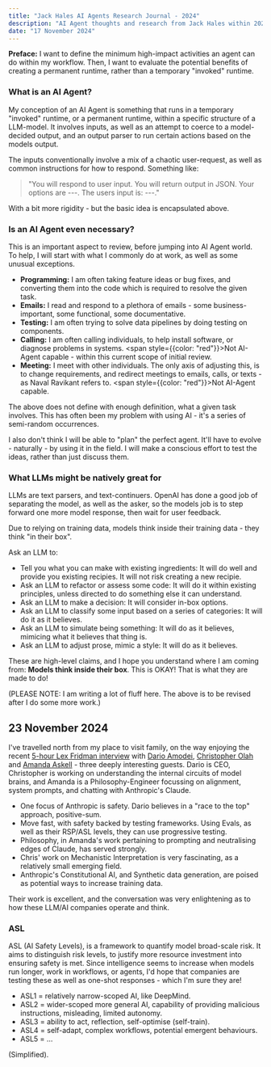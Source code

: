 ```yaml
---
title: "Jack Hales AI Agents Research Journal - 2024"
description: "AI Agent thoughts and research from Jack Hales within 2024."
date: "17 November 2024"
---
```


**Preface:** I want to define the minimum high-impact activities an agent can do within my workflow. Then, I want to evaluate the potential benefits of creating a permanent runtime, rather than a temporary "invoked" runtime.

### What is an AI Agent?

My conception of an AI Agent is something that runs in a temporary "invoked" runtime, or a permanent runtime, within a specific structure of a LLM-model. It involves inputs, as well as an attempt to coerce to a model-decided output, and an output parser to run certain actions based on the models output.

The inputs conventionally involve a mix of a chaotic user-request, as well as common instructions for how to respond. Something like: 

> "You will respond to user input. You will return output in JSON. Your options are ---. The users input is: ---."

With a bit more rigidity - but the basic idea is encapsulated above.

### Is an AI Agent even necessary?

This is an important aspect to review, before jumping into AI Agent world. To help, I will start with what I commonly do at work, as well as some unusual exceptions.

- **Programming:** I am often taking feature ideas or bug fixes, and converting them into the code which is required to resolve the given task.
- **Emails:** I read and respond to a plethora of emails - some business-important, some functional, some documentative.
- **Testing:** I am often trying to solve data pipelines by doing testing on components.
- **Calling:** I am often calling individuals, to help install software, or diagnose problems in systems. <span style={{color: "red"}}>Not AI-Agent capable - within this current scope of initial review.</span>
- **Meeting:** I meet with other individuals. The only axis of adjusting this, is to change requirements, and redirect meetings to emails, calls, or texts - as Naval Ravikant refers to. <span style={{color: "red"}}>Not AI-Agent capable.</span>

The above does not define with enough definition, what a given task involves. This has often been my problem with using AI - it's a series of semi-random occurrences.

I also don't think I will be able to "plan" the perfect agent. It'll have to evolve - naturally - by using it in the field. I will make a conscious effort to test the ideas, rather than just discuss them.

### What LLMs might be natively great for

LLMs are text parsers, and text-continuers. OpenAI has done a good job of separating the model, as well as the asker, so the models job is to step forward one more model response, then wait for user feedback.

Due to relying on training data, models think inside their training data - they think "in their box".

Ask an LLM to:

- Tell you what you can make with existing ingredients: It will do well and provide you existing recipies. It will not risk creating a new recipie.
- Ask an LLM to refactor or assess some code: It will do it within existing principles, unless directed to do something else it can understand.
- Ask an LLM to make a decision: It will consider in-box options.
- Ask an LLM to classify some input based on a series of categories: It will do it as it believes.
- Ask an LLM to simulate being something: It will do as it believes, mimicing what it believes that thing is.
- Ask an LLM to adjust prose, mimic a style: It will do as it believes.

These are high-level claims, and I hope you understand where I am coming from: **Models think inside their box**. This is OKAY! That is what they are made to do!

(PLEASE NOTE: I am writing a lot of fluff here. The above is to be revised after I do some more work.)

## 23 November 2024

I've travelled north from my place to visit family, on the way enjoying the recent [5-hour Lex Fridman interview](https://www.youtube.com/watch?v=ugvHCXCOmm4) with [Dario Amodei](https://darioamodei.com/), [Christopher Olah](https://colah.github.io/about.html) and [Amanda Askell](https://askell.io/) - three deeply interesting guests. Dario is CEO, Christopher is working on understanding the internal circuits of model brains, and Amanda is a Philosophy-Engineer focussing on alignment, system prompts, and chatting with Anthropic's Claude.

- One focus of Anthropic is safety. Dario believes in a "race to the top" approach, positive-sum.
- Move fast, with safety backed by testing frameworks. Using Evals, as well as their RSP/ASL levels, they can use progressive testing.
- Philosophy, in Amanda's work pertaining to prompting and neutralising edges of Claude, has served strongly.
- Chris' work on Mechanistic Interpretation is very fascinating, as a relatively small emerging field.
- Anthropic's Constitutional AI, and Synthetic data generation, are poised as potential ways to increase training data.

Their work is excellent, and the conversation was very enlightening as to how these LLM/AI companies operate and think.

### ASL

ASL (AI Safety Levels), is a framework to quantify model broad-scale risk. It aims to distinguish risk levels, to justify more resource investment into ensuring safety is met. Since intelligence seems to increase when models run longer, work in workflows, or agents, I'd hope that companies are testing these as well as one-shot responses - which I'm sure they are!

- ASL1 = relatively narrow-scoped AI, like DeepMind.
- ASL2 = wider-scoped more general AI, capability of providing malicious instructions, misleading, limited autonomy.
- ASL3 = ability to act, reflection, self-optimise (self-train).
- ASL4 = self-adapt, complex workflows, potential emergent behaviours.
- ASL5 = ...

(Simplified).


